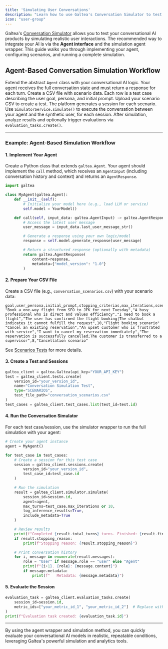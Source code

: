 ```yaml
---
title: 'Simulating User Conversations'
description: "Learn how to use Galtea's Conversation Simulator to test your AI with a synthetic user."
icon: "user-group"
---
```


Galtea's [Conversation Simulator](/concepts/conversation-simulator) allows you to test your conversational AI products by simulating realistic user interactions. The recommended way to integrate your AI is via the **Agent interface** and the simulation agent wrapper. This guide walks you through implementing your agent, configuring scenarios, and running a complete simulation.

## Agent-Based Conversation Simulation Workflow

<Steps>
  <Step title="1. Implement Your Agent">
    Extend the abstract <code>Agent</code> class with your conversational AI logic. Your agent receives the full conversation state and must return a response for each turn.
  </Step>
  <Step title="2. Prepare Scenario Data">
    Create a CSV file with scenario data. Each row is a test case describing the user goal, persona, and initial prompt.
  </Step>
  <Step title="3. Create a Test and Sessions">
    Upload your scenario CSV to create a test. The platform generates a session for each scenario.
  </Step>
  <Step title="4. Run the Simulator with Your Agent">
    Use <code>SimulatorService.simulate()</code> to execute the conversation between your agent and the synthetic user, for each session.
  </Step>
  <Step title="5. Evaluate the Results">
    After simulation, analyze results and optionally trigger evaluations via <code>evaluation_tasks.create()</code>.
  </Step>
</Steps>

---

### Example: Agent-Based Simulation Workflow

#### 1. Implement Your Agent

Create a Python class that extends `galtea.Agent`. Your agent should implement the `call` method, which receives an `AgentInput` (including conversation history and context) and returns an `AgentResponse`.

```python
import galtea

class MyAgent(galtea.Agent):
    def __init__(self):
        # Initialize your model here (e.g., load LLM or service)
        self.model = YourModel()

    def call(self, input_data: galtea.AgentInput) -> galtea.AgentResponse:
        # Access the latest user message
        user_message = input_data.last_user_message_str()

        # Generate a response using your own logic/model
        response = self.model.generate_response(user_message)

        # Return a structured response (optionally with metadata)
        return galtea.AgentResponse(
            content=response,
            metadata={"model_version": "1.0"}
        )
```

#### 2. Prepare Your CSV File

Create a CSV file (e.g., `conversation_scenarios.csv`) with your scenario data:

```csv
goal,user_persona,initial_prompt,stopping_criterias,max_iterations,scenario
"Book a one-way flight from SFO to JFK for next Tuesday","A busy professional who is direct and values efficiency","I need to book a flight","The user has confirmed the flight booking|The chatbot indicates it cannot fulfill the request",10,"Flight booking scenario"
"Cancel an existing reservation","An upset customer who is frustrated with service","I want to cancel my reservation immediately","The reservation is successfully cancelled;The customer is transferred to a supervisor",8,"Cancellation scenario"
```

See [Scenarios Tests](/concepts/product/test/scenario-tests) for more details.

#### 3. Create a Test and Sessions

```python
galtea_client = galtea.Galtea(api_key="YOUR_API_KEY")
test = galtea_client.tests.create(
    version_id="your_version_id",
    name="Conversation Simulation Test",
    type="SCENARIOS",
    test_file_path="conversation_scenarios.csv"
)
test_cases = galtea_client.test_cases.list(test_id=test.id)
```

#### 4. Run the Conversation Simulator

For each test case/session, use the simulator wrapper to run the full simulation with your agent:

```python
# Create your agent instance
agent = MyAgent()

for test_case in test_cases:
    # Create a session for this test case
    session = galtea_client.sessions.create(
        version_id="your_version_id",
        test_case_id=test_case.id
    )

    # Run the simulation
    result = galtea_client.simulator.simulate(
        session_id=session.id,
        agent=agent,
        max_turns=test_case.max_iterations or 10,
        log_inference_results=True,
        include_metadata=True
    )

    # Review results
    print(f"Completed {result.total_turns} turns. Finished: {result.finished}")
    if result.stopping_reason:
        print(f"Stopping reason: {result.stopping_reason}")

    # Print conversation history
    for i, message in enumerate(result.messages):
        role = "User" if message.role == "user" else "Agent"
        print(f"{i+1}. {role}: {message.content}")
        if message.metadata:
            print(f"   Metadata: {message.metadata}")
```

#### 5. Evaluate the Session

```python
evaluation_task = galtea_client.evaluation_tasks.create(
    session_id=session.id,
    metric_ids=["your_metric_id_1", "your_metric_id_2"]  # Replace with your metrics
)
print(f"Evaluation task created: {evaluation_task.id}")
```

---

By using the agent wrapper and simulation method, you can quickly evaluate your conversational AI models in realistic, repeatable conditions, leveraging Galtea's powerful simulation and analytics tools.
